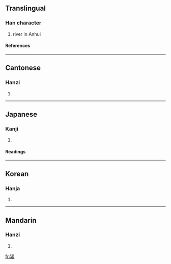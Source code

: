 {{see|颍}}

==Translingual==
===Han character===
{{Han char|rn=85|rad=水|as=11|sn=15|four=2128<sub>6</sub>|canj=心水一月金 (PEMBC)}}
# river in Anhui
====References====
{{Han ref|kx=0648.110|dkj=18188|dj=1058.040|hdz=74369.070|uh=6F41|ud=28481|bh=E5F9|bd=58873}}

----
==Cantonese==
===Hanzi===
{{yue-hanzi|jyut=|y=wing6}}
# {{defn|Cantonese}}

----
==Japanese==
===Kanji===
{{ja-kanji|grade=|rs=水11}}
# {{defn|Japanese}} 
====Readings====
{{ja-readings|on=[[えい]] (ei)|kun=}}

----
==Korean==
===Hanja===
{{ko-hanja|hangeul=영|eumhun=강이름 영|rv=yeong|mr=yŏng|y=yeng}}
# {{defn|Korean}}

----
==Mandarin==
===Hanzi===
{{cmn-hanzi|sim=颍|pin=[[yǐng]] ([[ying3]])|wg=ying<sup>3</sup>}}
# {{defn|Mandarin}}

[[fr:潁]]